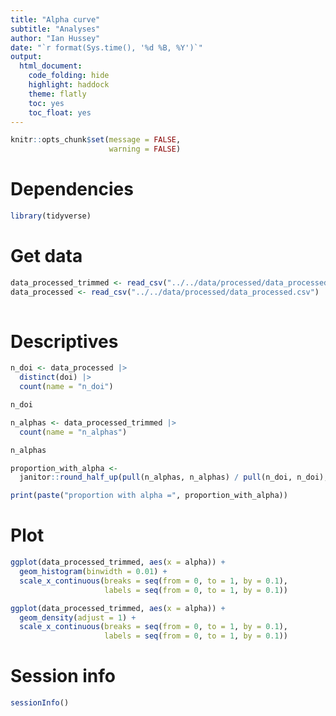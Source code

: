 ```yaml
---
title: "Alpha curve"
subtitle: "Analyses"
author: "Ian Hussey"
date: "`r format(Sys.time(), '%d %B, %Y')`"
output:
  html_document:
    code_folding: hide
    highlight: haddock
    theme: flatly
    toc: yes
    toc_float: yes
---
```


```r

knitr::opts_chunk$set(message = FALSE, 
                      warning = FALSE)

```

# Dependencies

```r

library(tidyverse)

```

# Get data

```r

data_processed_trimmed <- read_csv("../../data/processed/data_processed_trimmed.csv")
data_processed <- read_csv("../../data/processed/data_processed.csv")
  
```

# Descriptives

```r

n_doi <- data_processed |>
  distinct(doi) |>
  count(name = "n_doi") 

n_doi

n_alphas <- data_processed_trimmed |>
  count(name = "n_alphas")

n_alphas

proportion_with_alpha <- 
  janitor::round_half_up(pull(n_alphas, n_alphas) / pull(n_doi, n_doi), 2)

print(paste("proportion with alpha =", proportion_with_alpha))

```

# Plot

```r

ggplot(data_processed_trimmed, aes(x = alpha)) +
  geom_histogram(binwidth = 0.01) +
  scale_x_continuous(breaks = seq(from = 0, to = 1, by = 0.1),
                     labels = seq(from = 0, to = 1, by = 0.1))

ggplot(data_processed_trimmed, aes(x = alpha)) +
  geom_density(adjust = 1) +
  scale_x_continuous(breaks = seq(from = 0, to = 1, by = 0.1),
                     labels = seq(from = 0, to = 1, by = 0.1))

```


# Session info

```r

sessionInfo()

```
